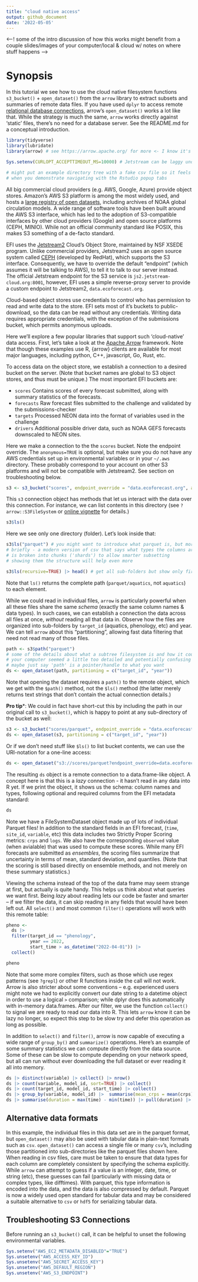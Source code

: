 ```yaml
---
title: "cloud native access"
output: github_document
date: '2022-05-05'
---
```



<--! some of the intro discussion of how this works might benefit from a couple
slides/images of your computer/local & cloud w/ notes on where stuff happens -->

# Synopsis

In this tutorial we see how to use the cloud native filesystem functions `s3_bucket()` + `open_dataset()` from the `arrow` library to extract subsets and summaries of remote data files. 
If you have used `dplyr` to access remote [relational database connections](https://db.rstudio.com), arrow's `open_dataset()` works a lot like that. 
While the strategy is much the same, `arrow` works directly against 'static' files, there's no need for a database server.
See the README.md for a conceptual introduction.


```r
library(tidyverse)
library(lubridate)
library(arrow) # see https://arrow.apache.org/ for more <- I know it's lower down but this would be good to add for folks reading the code off your screen

Sys.setenv(CURLOPT_ACCEPTTIMEOUT_MS=10000) # Jetstream can be laggy under load
```


```r
# might put an example directory tree with a fake csv file so it feels more real
# when you demonstrate navigating with the Rstudio popup tabs
```

All big commercial cloud providers (e.g. AWS, Google, Azure) provide object stores. Amazon's AWS S3 platform is among the most widely used, and hosts a [large registry of open datasets](https://registry.opendata.aws/), including archives of NOAA global circulation models.  A wide range of software tools have been built around the AWS S3 interface, which has led to the adoption of S3-compatible interfaces by other cloud providers (Google) and open source platforms (CEPH, MINIO). While not an official community standard like POSIX, this makes S3 something of a de-facto standard.

EFI uses the [Jetstream2](https://jetstream-cloud.org/) Cloud's Object Store, maintained by NSF XSEDE program. Unlike commercial providers, Jetstream2 uses an open source system called [CEPH](https://docs.ceph.com/en/quincy/) (developed by RedHat), which supports the S3 interface.
Consequently, we have to override the default "endpoint" (which assumes it will be talking to AWS), to tell it to talk to our server instead.  
The official Jetstream endpoint for the S3 service is `js2.jetstream-cloud.org:8001`, however,
EFI uses a simple reverse-proxy server to provide a custom endpoint to Jetstream2, `data.ecoforecast.org`.  

Cloud-based object stores use credentials to control who has permission to read and write data to the store.  EFI sets most of it's buckets to public-download, so the data can be read without any credentials.
Writing data requires appropriate credentials, with the exception of the submissions bucket, which permits anonymous uploads. 


Here we'll explore a few popular libraries that support such 'cloud-native' data access. First, let's take a look at the [Apache Arrow](https://arrow.apache.org/) framework. Note that though these examples use R, {arrow} clients are available for most major languages, including python, C++, javascript, Go, Rust, etc. 


To access data on the object store, we establish a connection to a desired bucket on the server. (Note that bucket names are global to S3 object stores, and thus must be unique.) The most important EFI buckets are:

- `scores` Contains scores of every forecast submitted, along with summary statistics of the forecasts.
- `forecasts` Raw forecast files submitted to the challenge and validated by the submissions-checker
- `targets` Processed NEON data into the format of variables used in the challenge
- `drivers` Additional possible driver data, such as NOAA GEFS forecasts downscaled to NEON sites.

Here we make a connection to the the `scores` bucket. Note the endpoint override. The `anonymous=TRUE` is optional, but make sure you do not have any AWS credentials set up in environmental variables or in your `~/.aws` directory. These probably correspond to your account on other S3 platforms and will not be compatible with Jetstream2. See section on troubleshooting below. 


```r
s3 <- s3_bucket("scores", endpoint_override = "data.ecoforecast.org", anonymous=TRUE)
```

This `s3` connection object has methods that let us interact with the data over this connection.  For instance, we can list contents in this directory (see `?arrow::S3FileSystem` or [online vignette](https://arrow.apache.org/docs/r/articles/fs.html) for details.)


```r
s3$ls()
```

Here we see only one directory (folder). Let's look inside that:

```r
s3$ls("parquet") # you might want to introduce what parquet is, but more
# briefly - a modern version of csv that says what types the columns are and
# is broken into chunks ('shards') to allow smarter subsetting
# showing them the structure will help even more

s3$ls(recursive=TRUE) |> head() # get all sub-folders but show only first few

```
Note that `ls()` returns the complete path (`parquet/aquatics`, not `aquatics`) to each element.


While we could read in individual files, `arrow` is particularly powerful when all these files share the same _schema_ (exactly the same column names & data types). 
In such cases, we can establish a connection the data across all files at once, _without_ reading all that data in.
Observe how the files are organized into sub-folders by `target_id` (aquatics, phenology, etc) and year.
We can tell `arrow` about this "partitioning", allowing fast data filtering that need not read many of those files.


```r
path <- s3$path("parquet")
# some of the details about what a subtree filesystem is and how it could be on
# your computer seemed a little too detailed and potentially confusing
# maybe just say 'path' is a pointer/handle to what you want
ds <- open_dataset(path, partitioning = c("target_id", "year"))
```

Note that opening the dataset requires a `path()` to the remote object, which we get with the `$path()` method, not the `$ls()` method (the latter merely returns text strings that don't contain the actual connection details.) 

**Pro tip***: We could in fact have short-cut this by including the path in our original call to `s3_bucket()`, which is happy to point at any sub-directory of the bucket as well: 

```r
s3 <- s3_bucket("scores/parquet", endpoint_override = "data.ecoforecast.org", anonymous=TRUE)
ds <- open_dataset(s3, partitioning = c("target_id", "year"))
```

Or if we don't need stuff like `$ls()` to list bucket contents, we can use the URI-notation for a one-line access:

```r
ds <- open_dataset("s3://scores/parquet?endpoint_override=data.ecoforecast.org", partitioning = c("target_id", "year"))
```


The resulting `ds` object is a remote connection to a data.frame-like object. 
A concept here is that this is a _lazy_ connection - it hasn't read in any data into R yet.
If we print the object, it shows us the schema: column names and types, following optional and required columns from the EFI metadata standard:

```r
ds
```
Note we have a FileSystemDataset object made up of lots of individual Parquet files!
In addition to the standard fields in an EFI forecast, (`time`, `site_id`, `variable`, etc) this data includes two Strictly Proper Scoring metrics: `crps` and `logs`. 
We also have the corresponding `observed` value (when avialable) that was used to compute these scores.
While many EFI forecasts are submitted as _ensembles_, the scoring files summarize that uncertainty in terms of mean, standard deviation, and quantiles.  (Note that the scoring is still based directly on ensemble methods, and not merely on these summary statistics.)


Viewing the schema instead of the top of the data frame may seem strange at first, but actually is quite handy. This helps us think about what queries we want first.
Being _lazy_ about reading lets our code be faster and smarter -- if we filter the data, it can skip reading in any fields that would have been left out. 
All `select()` and most common `filter()` operations will work with this remote table:

```r
pheno <-
  ds |> 
  filter(target_id == "phenology", 
         year == 2022,
         start_time > as_datetime("2022-04-01")) |>
  collect()

pheno
```

Note that some more complex filters, such as those which use regex patterns (see `?grepl`) or other R functions inside the call will not work.
Arrow is also stricter about some conventions -- e.g. experienced users might note we had to explicitly convert our date string to a datetime object in order to use a logical `>` comparison; while dplyr does this automatically with in-memory data.frames.
After our filter, we use the function `collect()` to signal we are ready to read our data into R.
This lets `arrow` know it can be lazy no longer, so expect this step to be slow try and defer this operation as long as possible.


In addition to `select()` and `filter()`, arrow is now capable of executing a wide range of `group_by()` and `summarize()` operations. 
Here's an example of some summary statistics we can compute directly from the data source.
Some of these can be slow to compute depending on your network speed, but all can run without ever downloading the full dataset or ever reading it all into memory. 


```r
ds |> distinct(variable) |> collect() |> nrow()
ds |> count(variable, model_id, sort=TRUE) |> collect()
ds |> count(target_id, model_id, start_time) |> collect()
ds |> group_by(variable, model_id) |>  summarise(mean_crps = mean(crps)) |> collect()
ds |> summarise(duration = max(time) - min(time)) |> pull(duration) |> as.numeric(units="days")
```

## Alternative data formats

In this example, the individual files in this data set are in the parquet format, but `open_dataset()` may also be used with tabular data in plain-text formats such as `csv`.
`open_dataset()` can access a single file or many `csv`'s, including those partitioned into sub-directories like the parquet files shown here. 
When reading in csv files, care must be taken to ensure that data types for each column are completely consistent by specifying the schema explicitly.
While `arrow` can attempt to guess if a value is an integer, date, time, or string (etc), these guesses can fail (particularly with missing data or complex types, like difftimes). 
With parquet, this type information is encoded into the data, and the data is also compressed by default.
Parquet is now a widely used open standard for tabular data and may be considered a suitable alternative to `csv` or `hdf5` for serializing tabular data. 


<!-- 
For instance, we can read in a subsection of EFI's target data, which publishes the full date range as a single csv file (unfortunately handling compression is somewhat cumbersome at the moment):

```r
target <- s3_bucket("targets/aquatics",
                    endpoint_override="data.ecoforecast.org", anonymous=TRUE)
input <- CompressedInputStream$create(target$OpenInputFile("aquatics-targets.csv.gz"))

trgt <- arrow::read_csv_arrow(input) 
```

-->

## Troubleshooting S3 Connections

Before running an `s3_bucket()` call, it can be helpful to unset the following environmental variables.

```r
Sys.setenv("AWS_EC2_METADATA_DISABLED"="TRUE")
Sys.unsetenv("AWS_ACCESS_KEY_ID")
Sys.unsetenv("AWS_SECRET_ACCESS_KEY")
Sys.unsetenv("AWS_DEFAULT_REGION")
Sys.unsetenv("AWS_S3_ENDPOINT")
```


